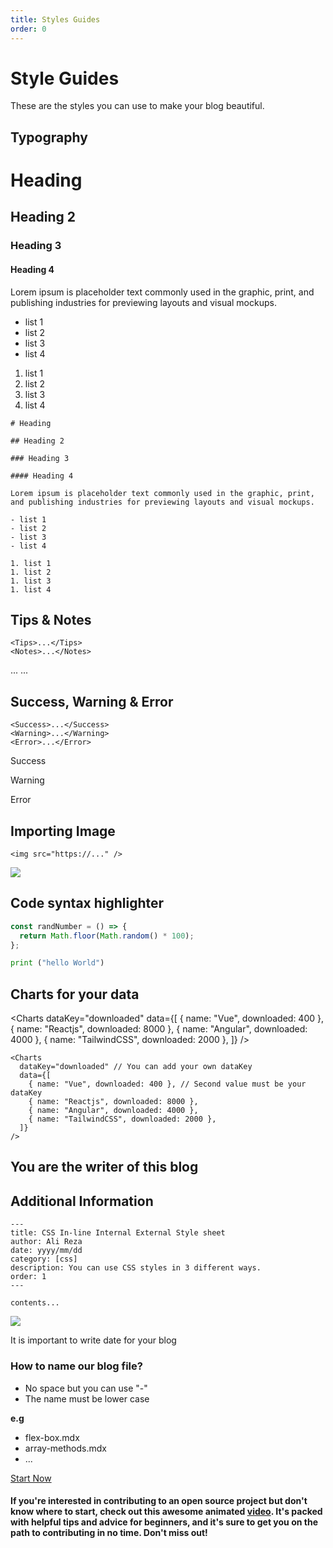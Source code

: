 ```yaml
---
title: Styles Guides
order: 0
---
```


# Style Guides

These are the styles you can use to make your blog beautiful.

## Typography

# Heading

## Heading 2

### Heading 3

#### Heading 4

Lorem ipsum is placeholder text commonly used in the graphic, print, and publishing industries for previewing layouts and visual mockups.

- list 1
- list 2
- list 3
- list 4

1. list 1
1. list 2
1. list 3
1. list 4

```md:[blog].mdx
# Heading

## Heading 2

### Heading 3

#### Heading 4

Lorem ipsum is placeholder text commonly used in the graphic, print, and publishing industries for previewing layouts and visual mockups.

- list 1
- list 2
- list 3
- list 4

1. list 1
1. list 2
1. list 3
1. list 4
```

## Tips & Notes

```md:[blog].mdx
<Tips>...</Tips>
<Notes>...</Notes>
```

<Tips>...</Tips>
<Notes>...</Notes>

## Success, Warning & Error

```md:[blog].mdx
<Success>...</Success>
<Warning>...</Warning>
<Error>...</Error>
```

<Success>Success</Success>

<Warning>Warning</Warning>

<Error>Error</Error>

## Importing Image

```md:[blog].mdx
<img src="https://..." />
```

<img src="https://images.unsplash.com/photo-1580927752452-89d86da3fa0a?ixlib=rb-4.0.3&ixid=MnwxMjA3fDB8MHxwaG90by1wYWdlfHx8fGVufDB8fHx8&auto=format&fit=crop&w=1170&q=80" />

## Code syntax highlighter

```js:app.js
const randNumber = () => {
  return Math.floor(Math.random() * 100);
};
```

```python:app.py
print ("hello World")
```

## Charts for your data

<Charts
  dataKey="downloaded"
  data={[
    { name: "Vue", downloaded: 400 },
    { name: "Reactjs", downloaded: 8000 },
    { name: "Angular", downloaded: 4000 },
    { name: "TailwindCSS", downloaded: 2000 },
  ]}
/>

```jsx:[blog].mdx
<Charts
  dataKey="downloaded" // You can add your own dataKey
  data={[
    { name: "Vue", downloaded: 400 }, // Second value must be your dataKey
    { name: "Reactjs", downloaded: 8000 },
    { name: "Angular", downloaded: 4000 },
    { name: "TailwindCSS", downloaded: 2000 },
  ]}
/>
```

## You are the writer of this blog

<Author
  name="Ali Reza"
  headline="Front-End Developer"
  image="https://pbs.twimg.com/profile_images/1598932468492476416/tTkHaLF7_400x400.jpg"
  link="https://twitter.com/Ali_Developer05"
/>

## Additional Information

```md:blog.mdx
---
title: CSS In-line Internal External Style sheet
author: Ali Reza
date: yyyy/mm/dd
category: [css]
description: You can use CSS styles in 3 different ways.
order: 1
---

contents...
```

<img src="https://user-images.githubusercontent.com/99729607/221332101-40a618a6-6ea3-4761-b93b-5aaf97b84239.png" />

<Notes>It is important to write date for your blog</Notes>

### How to name our blog file?

- No space but you can use "-"
- The name must be lower case

**e.g**

- flex-box.mdx
- array-methods.mdx
- ...

[Start Now](https://github.com/AliReza1083/AniLearn.dev)

#### If you're interested in contributing to an open source project but don't know where to start, check out this awesome animated [video](https://twitter.com/Ali_Developer05/status/1617810628110094336?s=20). It's packed with helpful tips and advice for beginners, and it's sure to get you on the path to contributing in no time. Don't miss out!
